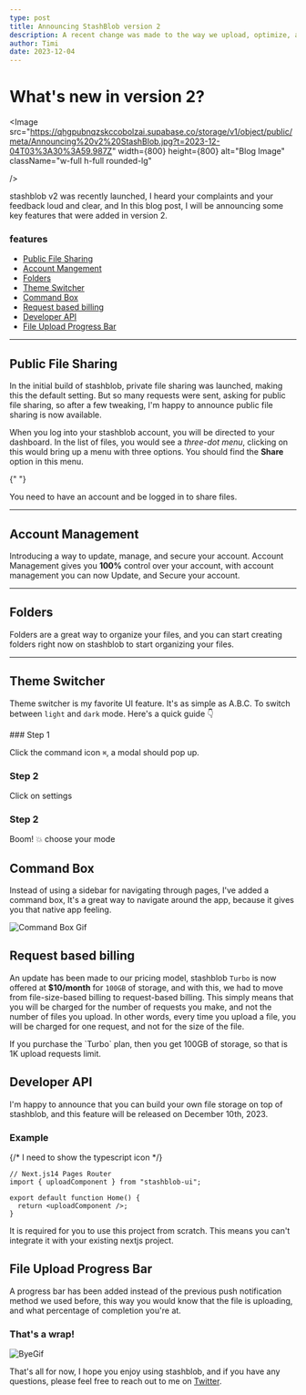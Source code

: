 ```yaml
---
type: post
title: Announcing StashBlob version 2
description: A recent change was made to the way we upload, optimize, and serve files, updates in UI are even better than before.
author: Timi
date: 2023-12-04
---
```



<main>

# What's new in version 2?

<Image
  src="https://qhgpubnqzskccobolzai.supabase.co/storage/v1/object/public/meta/Announcing%20v2%20StashBlob.jpg?t=2023-12-04T03%3A30%3A59.987Z"
  width={800}
  height={800}
  alt="Blog Image"
  className="w-full h-full rounded-lg"

/>

stashblob v2 was recently launched, I heard your complaints and your feedback loud and clear, and In this blog post, I will be announcing some key features that were added in version 2.

### features

- [Public File Sharing](#public-file-sharing)
- [Account Mangement](#account-management)
- [Folders](#folders)
- [Theme Switcher](#theme-switcher)
- [Command Box](#command-box)
- [Request based billing](#request-based-billing)
- [Developer API](#developer-api)
- [File Upload Progress Bar](#file-upload-progress-bar)

---

## Public File Sharing

In the initial build of stashblob, private file sharing was launched, making this the default setting. But so many requests were sent, asking for public file sharing, so after a few tweaking, I'm happy to announce public file sharing is now available.

When you log into your stashblob account, you will be directed to your dashboard. In the list of files, you would see a _three-dot menu_, clicking on this would bring up a menu with three options. You should find the **Share** option in this menu.

{" "}

<Callout type="info">
  You need to have an account and be logged in to share files.
</Callout>

---

## Account Management

Introducing a way to update, manage, and secure your account. Account Management gives you **100%** control over your account, with account management you can now Update, and Secure your account.

---

## Folders

Folders are a great way to organize your files, and you can start creating folders right now on stashblob to start organizing your files.

---

## Theme Switcher

Theme switcher is my favorite UI feature. It's as simple as A.B.C. To switch between `light` and `dark` mode. Here's a quick guide 👇

<Steps>
### Step 1
 
Click the command icon `⌘`, a modal should pop up.

### Step 2

Click on settings

### Step 2

Boom! 💥 choose your mode

</Steps>

## Command Box

Instead of using a sidebar for navigating through pages, I've added a command box, It's a great way to navigate around the app, because it gives you that native app feeling.

![Command Box Gif](https://cmd)

## Request based billing

An update has been made to our pricing model, stashblob `Turbo` is now offered at **$10/month** for `100GB` of storage, and with this, we had to move from file-size-based billing to request-based billing. This simply means that you will be charged for the number of requests you make, and not the number of files you upload. In other words, every time you upload a file, you will be charged for one request, and not for the size of the file.

<Callout type="info">
  If you purchase the `Turbo` plan, then you get 100GB of storage, so that is 1K upload requests limit.

</Callout>

## Developer API

I'm happy to announce that you can build your own file storage on top of stashblob, and this feature will be released on December 10th, 2023.

### Example

{/* I need to show the typescript icon */}

```tsx {2,5} copy filename="pages/index.tsx"
// Next.js14 Pages Router
import { uploadComponent } from "stashblob-ui";

export default function Home() {
  return <uploadComponent />;
}
```

<Callout type="warning">
  It is required for you to use this project from scratch. This means you can't
  integrate it with your existing nextjs project.
</Callout>

## File Upload Progress Bar

A progress bar has been added instead of the previous push notification method we used before, this way you would know that the file is uploading, and what percentage of completion you're at.

### That's a wrap!

![ByeGif](https://media0.giphy.com/media/42D3CxaINsAFemFuId/giphy.gif?cid=ecf05e47jufxulx783dkjn9alb5osgmpj3cymwy17txtq1q1&ep=v1_gifs_search&rid=giphy.gif&ct=g)

That's all for now, I hope you enjoy using stashblob, and if you have any questions, please feel free to reach out to me on [Twitter](https://twitter.com/timi_networks).

</main>

